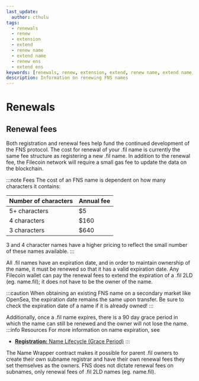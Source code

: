 ```yaml
---
last_update:
  author: cthulu
tags:
  - renewals
  - renew
  - extension
  - extend
  - renew name
  - extend name
  - renew ens
  - extend ens
keywords: [renewals, renew, extension, extend, renew name, extend name, renew ens, extend ens]
description: Information on renewing FNS names
---
```


# Renewals

## Renewal fees
Both registration and renewal fees help fund the continued development of the FNS protocol. The cost for renewal of your .fil name is currently the same fee structure as registering a new .fil name. In addition to the renewal fee, the Filecoin network will require a small gas fee to update the data on the blockchain.

:::note Fees
The cost of an FNS name is dependent on how many characters it contains:

| Number of characters | Annual fee  |
| -------------------- | ----------- |
| 5+ characters        | $5          |
| 4 characters         | $160        |
| 3 characters         | $640        |

3 and 4 character names have a higher pricing to reflect the small number of these names available.
:::

All .fil names have an expiration date, and in order to maintain ownership of the name, it must be renewed so that it has a valid expiration date. Any Filecoin wallet can pay the renewal fees to extend the expiration of a .fil 2LD (eg. name.fil); it does not have to be the owner of the name.

:::caution
When obtaining an existing FNS name on a secondary market like OpenSea, the expiration date remains the same upon transfer. Be sure to check the expiration date of a name if it is already owned!
:::

Additionally, once a .fil name expires, there is a 90 day grace period in which the name can still be renewed and the owner will not lose the name.
:::info Resources
For more information on name expiration, see
 - [**Registration:** Name Lifecycle (Grace Period)](/core/registration/name-lifecycle#grace-period)
:::

The Name Wrapper contract makes it possible for parent .fil owners to create their own subname registrar and have their own renewal fees they set themselves as the owners. FNS does not dictate renewal fees on subnames, only renewal fees of .fil 2LD names (eg. name.fil).

